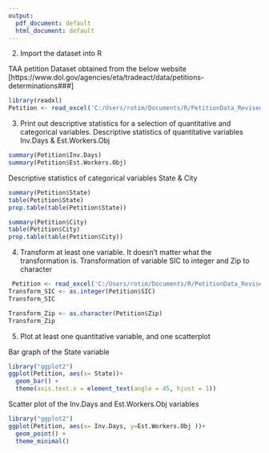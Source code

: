 ---
output:
  pdf_document: default
  html_document: default
---


2. Import the dataset into R

TAA petition Dataset obtained from the below website [https://www.dol.gov/agencies/eta/tradeact/data/petitions-determinations###]


```{r}
library(readxl)
Petition <- read_excel('C:/Users/rotim/Documents/R/PetitionData_Revised.xlsx')
```

3. Print out descriptive statistics for a selection of quantitative and categorical variables.
Descriptive statistics of quantitative variables Inv.Days & Est.Workers.Obj 
```{r}

summary(Petition$Inv.Days)
summary(Petition$Est.Workers.Obj)

```
Descriptive statistics of categorical variables State & City
```{r}
summary(Petition$State)
table(Petition$State)
prop.table(table(Petition$State))

summary(Petition$City)
table(Petition$City)
prop.table(table(Petition$City))
```

4. Transform at least one variable. It doesn't matter what the transformation is.
Transformation of variable SIC to integer and Zip to character
```{r}

 Petition <- read_excel('C:/Users/rotim/Documents/R/PetitionData_Revised.xlsx')
Transform_SIC <- as.integer(Petition$SIC)
Transform_SIC

Transform_Zip <- as.character(Petition$Zip)
Transform_Zip
```

5. Plot at least one quantitative variable, and one scatterplot

Bar graph of the State variable
```{r}

library("ggplot2")
ggplot(Petition, aes(x= State))+
  geom_bar() +
  theme(axis.text.x = element_text(angle = 45, hjust = 1))
```

Scatter plot of the Inv.Days and Est.Workers.Obj variables
```{r}
library("ggplot2")
ggplot(Petition, aes(x= Inv.Days, y=Est.Workers.Obj ))+
  geom_point() +
  theme_minimal()
```
